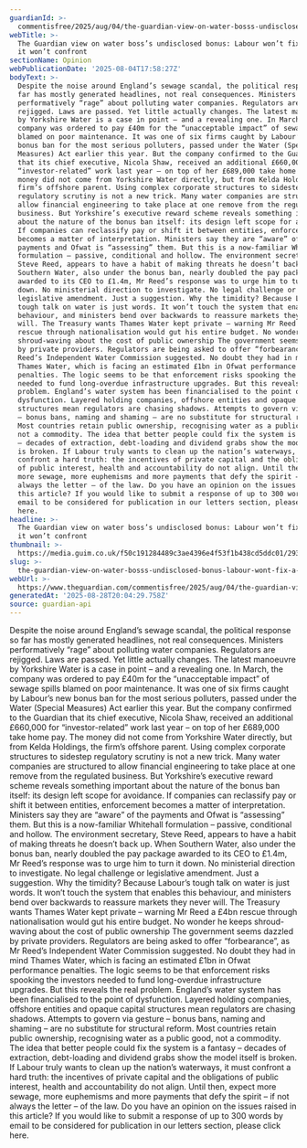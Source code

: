 ```yaml
---
guardianId: >-
  commentisfree/2025/aug/04/the-guardian-view-on-water-bosss-undisclosed-bonus-labour-wont-fix-a-system-it-wont-confront
webTitle: >-
  The Guardian view on water boss’s undisclosed bonus: Labour won’t fix a system
  it won’t confront
sectionName: Opinion
webPublicationDate: '2025-08-04T17:58:27Z'
bodyText: >-
  Despite the noise around England’s sewage scandal, the political response so
  far has mostly generated headlines, not real consequences. Ministers
  performatively “rage” about polluting water companies. Regulators are
  rejigged. Laws are passed. Yet little actually changes. The latest manoeuvre
  by Yorkshire Water is a case in point – and a revealing one. In March, the
  company was ordered to pay £40m for the “unacceptable impact” of sewage spills
  blamed on poor maintenance. It was one of six firms caught by Labour’s new
  bonus ban for the most serious polluters, passed under the Water (Special
  Measures) Act earlier this year. But the company confirmed to the Guardian
  that its chief executive, Nicola Shaw, received an additional £660,000 for
  “investor-related” work last year – on top of her £689,000 take home pay. The
  money did not come from Yorkshire Water directly, but from Kelda Holdings, the
  firm’s offshore parent. Using complex corporate structures to sidestep
  regulatory scrutiny is not a new trick. Many water companies are structured to
  allow financial engineering to take place at one remove from the regulated
  business. But Yorkshire’s executive reward scheme reveals something important
  about the nature of the bonus ban itself: its design left scope for avoidance.
  If companies can reclassify pay or shift it between entities, enforcement
  becomes a matter of interpretation. Ministers say they are “aware” of the
  payments and Ofwat is “assessing” them. But this is a now-familiar Whitehall
  formulation – passive, conditional and hollow. The environment secretary,
  Steve Reed, appears to have a habit of making threats he doesn’t back up. When
  Southern Water, also under the bonus ban, nearly doubled the pay package
  awarded to its CEO to £1.4m, Mr Reed’s response was to urge him to turn it
  down. No ministerial direction to investigate. No legal challenge or
  legislative amendment. Just a suggestion. Why the timidity? Because Labour’s
  tough talk on water is just words. It won’t touch the system that enables this
  behaviour, and ministers bend over backwards to reassure markets they never
  will. The Treasury wants Thames Water kept private – warning Mr Reed a £4bn
  rescue through nationalisation would gut his entire budget. No wonder he keeps
  shroud-waving about the cost of public ownership The government seems dazzled
  by private providers. Regulators are being asked to offer “forbearance”, as Mr
  Reed’s Independent Water Commission suggested. No doubt they had in mind
  Thames Water, which is facing an estimated £1bn in Ofwat performance
  penalties. The logic seems to be that enforcement risks spooking the investors
  needed to fund long-overdue infrastructure upgrades. But this reveals the real
  problem. England’s water system has been financialised to the point of
  dysfunction. Layered holding companies, offshore entities and opaque capital
  structures mean regulators are chasing shadows. Attempts to govern via gesture
  – bonus bans, naming and shaming – are no substitute for structural reform.
  Most countries retain public ownership, recognising water as a public good,
  not a commodity. The idea that better people could fix the system is a fantasy
  – decades of extraction, debt-loading and dividend grabs show the model itself
  is broken. If Labour truly wants to clean up the nation’s waterways, it must
  confront a hard truth: the incentives of private capital and the obligations
  of public interest, health and accountability do not align. Until then, expect
  more sewage, more euphemisms and more payments that defy the spirit – if not
  always the letter – of the law. Do you have an opinion on the issues raised in
  this article? If you would like to submit a response of up to 300 words by
  email to be considered for publication in our letters section, please click
  here.
headline: >-
  The Guardian view on water boss’s undisclosed bonus: Labour won’t fix a system
  it won’t confront
thumbnail: >-
  https://media.guim.co.uk/f50c191284489c3ae4396e4f53f1b438cd5ddc01/293_0_4211_3367/500.jpg
slug: >-
  the-guardian-view-on-water-bosss-undisclosed-bonus-labour-wont-fix-a-system-it-wont-confront
webUrl: >-
  https://www.theguardian.com/commentisfree/2025/aug/04/the-guardian-view-on-water-bosss-undisclosed-bonus-labour-wont-fix-a-system-it-wont-confront
generatedAt: '2025-08-28T20:04:29.758Z'
source: guardian-api
---
```

Despite the noise around England’s sewage scandal, the political response so far has mostly generated headlines, not real consequences. Ministers performatively “rage” about polluting water companies. Regulators are rejigged. Laws are passed. Yet little actually changes. The latest manoeuvre by Yorkshire Water is a case in point – and a revealing one. In March, the company was ordered to pay £40m for the “unacceptable impact” of sewage spills blamed on poor maintenance. It was one of six firms caught by Labour’s new bonus ban for the most serious polluters, passed under the Water (Special Measures) Act earlier this year. But the company confirmed to the Guardian that its chief executive, Nicola Shaw, received an additional £660,000 for “investor-related” work last year – on top of her £689,000 take home pay. The money did not come from Yorkshire Water directly, but from Kelda Holdings, the firm’s offshore parent. Using complex corporate structures to sidestep regulatory scrutiny is not a new trick. Many water companies are structured to allow financial engineering to take place at one remove from the regulated business. But Yorkshire’s executive reward scheme reveals something important about the nature of the bonus ban itself: its design left scope for avoidance. If companies can reclassify pay or shift it between entities, enforcement becomes a matter of interpretation. Ministers say they are “aware” of the payments and Ofwat is “assessing” them. But this is a now-familiar Whitehall formulation – passive, conditional and hollow. The environment secretary, Steve Reed, appears to have a habit of making threats he doesn’t back up. When Southern Water, also under the bonus ban, nearly doubled the pay package awarded to its CEO to £1.4m, Mr Reed’s response was to urge him to turn it down. No ministerial direction to investigate. No legal challenge or legislative amendment. Just a suggestion. Why the timidity? Because Labour’s tough talk on water is just words. It won’t touch the system that enables this behaviour, and ministers bend over backwards to reassure markets they never will. The Treasury wants Thames Water kept private – warning Mr Reed a £4bn rescue through nationalisation would gut his entire budget. No wonder he keeps shroud-waving about the cost of public ownership The government seems dazzled by private providers. Regulators are being asked to offer “forbearance”, as Mr Reed’s Independent Water Commission suggested. No doubt they had in mind Thames Water, which is facing an estimated £1bn in Ofwat performance penalties. The logic seems to be that enforcement risks spooking the investors needed to fund long-overdue infrastructure upgrades. But this reveals the real problem. England’s water system has been financialised to the point of dysfunction. Layered holding companies, offshore entities and opaque capital structures mean regulators are chasing shadows. Attempts to govern via gesture – bonus bans, naming and shaming – are no substitute for structural reform. Most countries retain public ownership, recognising water as a public good, not a commodity. The idea that better people could fix the system is a fantasy – decades of extraction, debt-loading and dividend grabs show the model itself is broken. If Labour truly wants to clean up the nation’s waterways, it must confront a hard truth: the incentives of private capital and the obligations of public interest, health and accountability do not align. Until then, expect more sewage, more euphemisms and more payments that defy the spirit – if not always the letter – of the law. Do you have an opinion on the issues raised in this article? If you would like to submit a response of up to 300 words by email to be considered for publication in our letters section, please click here.
